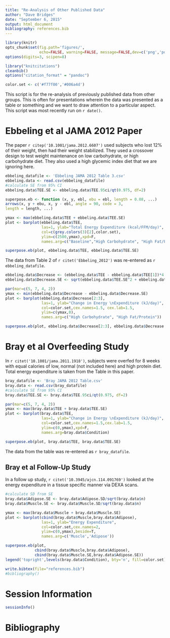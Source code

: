 ```yaml
---
title: "Re-Analysis of Other Published Data"
author: "Dave Bridges"
date: "September 6, 2015"
output: html_document
bibliography: references.bib
---
```


```r
library(knitr)
opts_chunk$set(fig.path='figures/',
               echo=FALSE, warning=FALSE, message=FALSE,dev=c('png','pdf'))
options(digits=3, scipen=8)

library("knitcitations")
cleanbib()
options("citation_format" = "pandoc")

color.set <- c('#f77f00','#006a4d')
```

This script is for the re-analysis of previously published data from other groups.  This is often for presentations wherein the data was presented as a table or something and we want to draw attention to a particular aspect.  This script was most recently run on `r date()`.

# Ebbeling et al JAMA 2012 Paper

The paper `r citep('10.1001/jama.2012.6607')` used subjects who lost 12% of their weight, then had their weight stabilized.  They used a crossover design to test weight maintenance on low carbohydrate, or high carbohydrate diet.  They also used a high glycemic index diet that we are ignoring here.

```r
ebbeling_datafile <- 'Ebbeling JAMA 2012 Table 3.csv'
ebbeling.data <- read.csv(ebbeling_datafile)
#calculate SE from 95% CI
ebbeling.data$TEE.SE <- ebbeling.data$TEE.95ci/qt(0.975, df=2)

superpose.eb <- function (x, y, ebl, ebu = ebl, length = 0.08, ...)
arrows(x, y + ebu, x, y - ebl, angle = 90, code = 3,
length = length, ...)

ymax <- max(ebbeling.data$TEE + ebbeling.data$TEE.SE)
plot <- barplot(ebbeling.data$TEE,
                las=1, ylab="Total Energy Expenditure (kcal/FFM/day)",
                col=c(grey.colors(3)[2],color.set),
                ylim=c(2500,ymax),xpd=F,
                names.arg=c("Baseline","High Carbohydrate", "High Fat/Protein"))

superpose.eb(plot, ebbeling.data$TEE, ebbeling.data$TEE.SE)
```

The data from Table 2 of `r citet('Ebbeling_2012')` was re-entered as `r ebbeling_datafile`.

```r
ebbeling.data$Decrease <- (ebbeling.data$TEE - ebbeling.data$TEE[1])*4.18400
ebbeling.data$Decrease.SE <- sqrt(ebbeling.data$TEE.SE^2 + ebbeling.data$TEE.SE[1]^2)*4.18400

par(mar=c(5, 7, 4, 2))
ymax <- min(ebbeling.data$Decrease - ebbeling.data$Decrease.SE)
plot <- barplot(ebbeling.data$Decrease[2:3],
                las=1, ylab="Change in Energy \nExpenditure (kJ/day)",
                col=color.set,cex.names=1.5, cex.lab=1.5,
                ylim=c(ymax,0),
                names.arg=c("High Carbohydrate", "High Fat/Protein"))

superpose.eb(plot, ebbeling.data$Decrease[2:3], ebbeling.data$Decrease.SE[2:3])
```

# Bray et al Overfeeding Study

In `r citet('10.1001/jama.2011.1918')`, subjects were overfed for 8 weeks with equal calories of low, normal (not included here) and high protein diet.  Total energy expenditure is taken from the Table in this paper.

```r
bray_datafile <- 'Bray JAMA 2012 Table.csv'
bray.data <- read.csv(bray_datafile)
#calculate SE from 95% CI
bray.data$TEE.SE <- bray.data$TEE.95ci/qt(0.975, df=2)

par(mar=c(5, 7, 4, 2))
ymax <- max(bray.data$TEE + bray.data$TEE.SE)
plot <- barplot(bray.data$TEE,
                las=1, ylab="Change in Energy \nExpenditure (kJ/day)",
                col=color.set,cex.names=1.5,cex.lab=1.5,
                ylim=c(0,ymax),xpd=F,
                names.arg=bray.data$Condition)

superpose.eb(plot, bray.data$TEE, bray.data$TEE.SE)
```

The data from the table was re-entered as `r bray_datafile`.

## Bray et al Follow-Up Study

In a follow up study, `r citet('10.3945/ajcn.114.091769')` looked at the energy expenditure in a tissue specific manner via DEXA scans.

```r

#calculate SD from SE
bray.data$Adipose.SE <- bray.data$Adipose.SD/sqrt(bray.data$n)
bray.data$Muscle.SE <- bray.data$Muscle.SD/sqrt(bray.data$n)

ymax <- max(bray.data$Muscle + bray.data$Muscle.SE)
plot <- barplot(cbind(bray.data$Muscle,bray.data$Adipose),
                las=1, ylab="Energy Expenditure",
                col=color.set,cex.names=2,
                ylim=c(0,ymax),beside=T,
                names.arg=c('Muscle','Adipose'))

superpose.eb(plot,
             cbind(bray.data$Muscle,bray.data$Adipose),
             cbind(bray.data$Muscle.SE,bray.data$Adipose.SE))
legend('topright',levels(bray.data$Condition), bty='n', fill=color.set)
```


```r
write.bibtex(file="references.bib")
#bibliography()
```


# Session Information

```r
sessionInfo()
```

# Bibliography